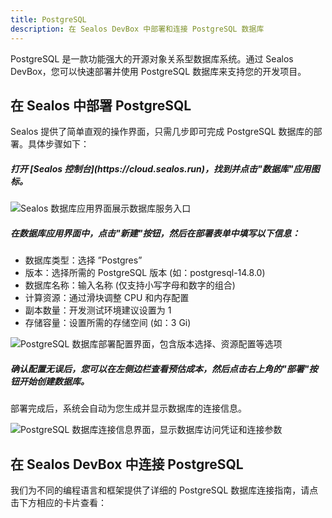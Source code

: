 ```yaml
---
title: PostgreSQL
description: 在 Sealos DevBox 中部署和连接 PostgreSQL 数据库
---
```


PostgreSQL 是一款功能强大的开源对象关系型数据库系统。通过 Sealos DevBox，您可以快速部署并使用 PostgreSQL 数据库来支持您的开发项目。

## 在 Sealos 中部署 PostgreSQL

Sealos 提供了简单直观的操作界面，只需几步即可完成 PostgreSQL 数据库的部署。具体步骤如下：

<div className='steps [&_h5]:step'>

<h5>打开 [Sealos 控制台](https://cloud.sealos.run)，找到并点击"数据库"应用图标。</h5>

![Sealos 数据库应用界面展示数据库服务入口](./images/sealos-postgresql-database-entry.zh-cn.jpg)

<h5>在数据库应用界面中，点击"新建"按钮，然后在部署表单中填写以下信息：</h5>

   - 数据库类型：选择 ”Postgres”
   - 版本：选择所需的 PostgreSQL 版本 (如：postgresql-14.8.0)
   - 数据库名称：输入名称 (仅支持小写字母和数字的组合)
   - 计算资源：通过滑块调整 CPU 和内存配置
   - 副本数量：开发测试环境建议设置为 1
   - 存储容量：设置所需的存储空间 (如：3 Gi)

![PostgreSQL 数据库部署配置界面，包含版本选择、资源配置等选项](./images/sealos-postgresql-deployment-config.zh-cn.png)

<h5>确认配置无误后，您可以在左侧边栏查看预估成本，然后点击右上角的"部署"按钮开始创建数据库。</h5>

</div>

部署完成后，系统会自动为您生成并显示数据库的连接信息。

![PostgreSQL 数据库连接信息界面，显示数据库访问凭证和连接参数](./images/sealos-postgresql-connection-info.zh-cn.png)

## 在 Sealos DevBox 中连接 PostgreSQL

我们为不同的编程语言和框架提供了详细的 PostgreSQL 数据库连接指南，请点击下方相应的卡片查看：

<Cards>
<Card title="使用 Go 连接 PostgreSQL" href="./postgresql/go" />
<Card title="使用 Java 连接 PostgreSQL" href="./postgresql/java" />
<Card title="使用 Node.js 连接 PostgreSQL" href="./postgresql/nodejs" />
<Card title="使用 PHP 连接 PostgreSQL" href="./postgresql/php" />
<Card title="使用 Python 连接 PostgreSQL" href="./postgresql/python" />
<Card title="使用 Rust 连接 PostgreSQL" href="./postgresql/rust" />
</Cards>